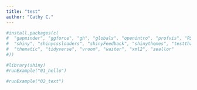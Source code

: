 ```yaml
---
title: "test"
author: "Cathy C."
---
```


``` r
#install.packages(c(
#  "gapminder", "ggforce", "gh", "globals", "openintro", "profvis", "RSQLite",
#  "shiny", "shinycssloaders", "shinyFeedback", "shinythemes", "testthat", 
#  "thematic", "tidyverse", "vroom", "waiter", "xml2", "zeallor"
#))
```

```r
#library(shiny)
#runExample("01_hello")
```

``` r
#runExample("02_text")
```
